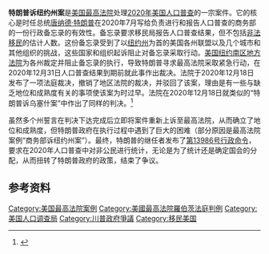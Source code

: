{{Infobox SCOTUS case
  |Litigants=特朗普诉纽约州
  |ArgueDate=11月30日
  |ArgueYear=2020年
  |DecideDate=12月18日
  |DecideYear=2020年
  |FullName=Donald J. Trump, President of the United States, et al. v. State of New York et al.
  |USVol=592
  |USPage=___
  |ParallelCitations=

  |Docket=20-366
<!--
  |OralArgument=http://www.oyez.org/cases/YYYY-YYYY/YYYY/YY-Docket/argument/
  |OralReargument=http://www.oyez.org/cases/YYYY-YYYY/YYYY/YY-Docket/reargument/
  |OpinionAnnouncement=http://www.oyez.org/cases/YYYY-YYYY/YYYY/YY-Docket/opinion/
-->
  |Prior=
  |Subsequent=
  |Holding=Case is premature due to lack of [[standing_(law)|standing]] and [[ripeness|ripeness]]
  |PerCuriam=yes
  |SCOTUS=2020
  |Majority=
  |Dissent=布雷耶
  |JoinDissent=索托马约尔、卡根
  |LawsApplied=
}}

'''特朗普诉纽约州案'''是[[美国最高法院|美国最高法院]]处理[[2020年美国人口普查|2020年美国人口普查]]的一宗案件。它的核心是时任总统[[唐纳德·特朗普|唐纳德·特朗普]]在2020年7月写给负责进行和报告人口普查的商务部的一份行政备忘录的有效性。备忘录要求移民局报告人口普查结果，但不包括[[非法移民|非法移民]]的估计人数。这份备忘录受到了以[[纽约州|纽约州]]为首的美国各州联盟以及几个城市和其他组织的挑战，这些国家和组织起诉阻止对备忘录采取行动。[[美国纽约南区地方法院|美国纽约南区地方法院]]为各州裁定并阻止备忘录的执行，导致特朗普寻求最高法院采取紧急行动，在2020年12月31日人口普查结果到期前就此事作出裁决。法院于2020年12月18日发布了一项法庭裁决，撤销了地区法院的裁决，并驳回了该案，理由是有一些与缺乏地位和成熟度有关的事项使该案为时过早。法院在2020年12月18日就类似的“特朗普诉乌塞什案”中作出了同样的判决。<ref>{{cite web|url=https://www.scotusblog.com/case-files/cases/trump-v-useche/|title=Trump v. Useche|publisher=|access-date=2021-02-18|archive-date=2020-12-13|archive-url=https://web.archive.org/web/20201213234200/https://www.scotusblog.com/case-files/cases/trump-v-useche/|dead-url=no}}</ref> 

虽然多个州誓言在判决下达完成后立即将案件重新上诉至最高法院，从而确立了地位和成熟度，但特朗普政府在执行过程中遇到了巨大的困难（部分原因是最高法院案例“商务部诉纽约州案”）。最终，特朗普的继任者发布了[[第13986号行政命令|第13986号行政命令]]，要求在2020年人口普查中对非公民进行统计，无论是为了统计还是确定国会的分配，从而扭转了特朗普政府的政策，结束了争议。

==参考资料==
{{reflist}}

[[Category:美国最高法院案例|Category:美国最高法院案例]]
[[Category:美國最高法院羅伯茨法庭判例|Category:美國最高法院羅伯茨法庭判例]]
[[Category:美国人口调查局|Category:美国人口调查局]]
[[Category:川普政府爭議|Category:川普政府爭議]]
[[Category:移民美国|Category:移民美国]]